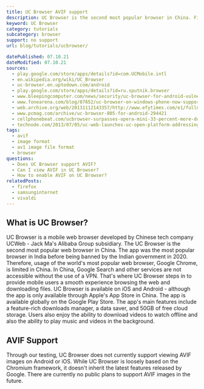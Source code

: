 ```yaml
---
title: UC Browser AVIF support
description: UC Browser is the second most popular browser in China. Find out how to support and view AVIF images.
keyword: UC Browser
category: tutorials
subcategory: browser
support: no support
url: blog/tutorials/ucbrowser/

datePublished: 07.10.21
dateModified: 07.10.21
sources:
  - play.google.com/store/apps/details?id=com.UCMobile.intl
  - en.wikipedia.org/wiki/UC_Browser
  - uc-browser.en.uptodown.com/android
  - play.google.com/store/apps/details?id=ru.sputnik.browser
  - www.bleepingcomputer.com/news/security/uc-browser-for-android-vulnerable-to-url-spoofing-attacks/
  - www.fonearena.com/blog/87652/uc-browser-on-windows-phone-now-supports-background-downloads.html
  - web.archive.org/web/20131112143357/http://www.efytimes.com/e1/fullnews.asp?edid=116671
  - www.pcmag.com/archive/uc-browser-805-for-android-294421
  - cellphonebeat.com/ucbrowser-surpasses-opera-mini-33-percent-more-downloads.html
  - technode.com/2013/07/05/uc-web-launches-uc-open-platform-addressing-webapp-strategy/
tags:
  - avif
  - image format
  - av1 image file format
  - browser
questions:
  - Does UC Browser support AVIF?
  - Can I view AVIF in UC Browser?
  - How to enable AVIF on UC Browser?
relatedPosts:
  - firefox
  - samsunginternet
  - vivaldi
---
```


## What is UC Browser?

UC Browser is a mobile web browser developed by Chinese tech company UCWeb - Jack Ma's Alibaba Group subsidiary. The UC Browser is the second most popular web browser in China. The app was the most popular browser in India before being banned by the Indian government in 2020. Therefore, usage of the world's most popular web browser, Google Chrome, is limited in China. In China, Google Search and other services are not accessible without the use of a VPN. That's where UC Browser steps in to provide mobile users a smooth experience browsing the web and downloading files.
UC Browser is available on iOS and Android - although the app is only available through Apple's App Store in China. The app is available globally on the Google Play Store. The app's main features include a feature-rich downloads manager, a data saver, and 50GB of free cloud storage. Users also enjoy the ability to download videos to watch offline and also the ability to play music and videos in the background.

## AVIF Support

Through our testing, UC Browser does not currently support viewing AVIF images on Android or iOS. While UC Browser is loosely based on the Chromium framework, it doesn't inherit the latest features released by Google. There are currently no public plans to support AVIF images in the future.
